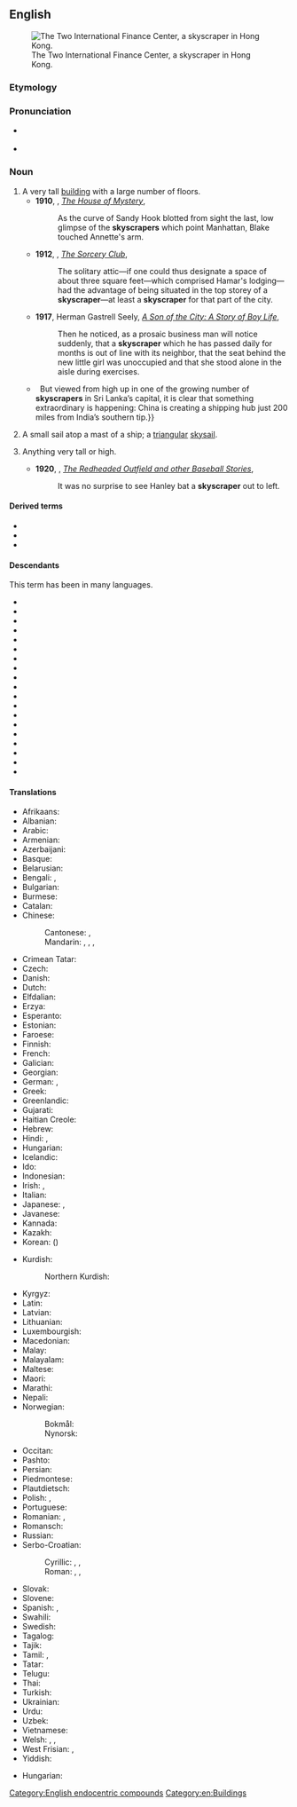==English==
{{wikipedia}}
[[File:HK-2IFC-sj cropped.jpg|thumb|right|The Two International Finance Center, a skyscraper in Hong Kong.]]

===Etymology===
{{compound|en|sky|scraper}}

===Pronunciation===
* {{a|UK}} {{IPA|en|/ˈskaɪˌskɹeɪp.ə(ɹ)/}}
* {{a|GenAm}} {{IPA|en|/ˈskaɪˌskɹeɪpɚ/}}

===Noun===
{{en-noun}}

# A very tall [[building]] with a large number of floors.
#* '''1910''', {{w|William Henry Irwin}}, ''[http://www.gutenberg.org/cache/epub/12678/pg12678.txt The House of Mystery]'',
#*: As the curve of Sandy Hook blotted from sight the last, low glimpse of the '''skyscrapers''' which point Manhattan, Blake touched Annette's arm.
#* '''1912''', {{w|Elliott O'Donnell}}, ''[http://www.gutenberg.org/files/14317/14317-h/14317-h.htm The Sorcery Club]'',
#*: The solitary attic—if one could thus designate a space of about three square feet—which comprised Hamar's lodging—had the advantage of being situated in the top storey of a '''skyscraper'''—at least a '''skyscraper''' for that part of the city.
#* '''1917''', Herman Gastrell Seely, ''[http://www.gutenberg.org/files/20708/20708-h/20708-h.htm A Son of the City: A Story of Boy Life]'',
#*: Then he noticed, as a prosaic business man will notice suddenly, that a '''skyscraper''' which he has passed daily for months is out of line with its neighbor, that the seat behind the new little girl was unoccupied and that she stood alone in the aisle during exercises.
#* {{quote-journal|en|date=2013-06-08|volume=407|issue=8839|page=52|magazine={{w|The Economist}}
|title=[http://www.economist.com/news/international/21579039-chinas-growing-empire-ports-abroad-mainly-about-trade-not-aggression-new-masters The new masters and commanders]
|passage=From the ground, Colombo’s port does not look like much.{{...}}&nbsp; But viewed from high up in one of the growing number of '''skyscrapers''' in Sri Lanka’s capital, it is clear that something extraordinary is happening: China is creating a shipping hub just 200 miles from India’s southern tip.}}
# {{lb|en|nautical|archaic}} A small sail atop a mast of a ship; a [[triangular]] [[skysail]].
# {{lb|en|figuratively}} Anything very tall or high.
#* '''1920''', {{w|Zane Grey}}, ''[http://www.gutenberg.org/files/385/385-h/385-h.htm The Redheaded Outfield and other Baseball Stories]'',
#*: It was no surprise to see Hanley bat a '''skyscraper''' out to left.

====Derived terms====
* {{l|en|skyscraper heel}}
* {{l|en|skyscraperland}}
* {{l|en|skyscraperless}}

====Descendants====
This term has been {{glossary|calqued}} in many languages.
{{desc-top}}
* {{desc|be|[[небаскроб]], [[хмарачос]]|calq=1}}
* {{desc|cs|mrakodrap|calq=1}}
* {{desc|fr|gratte-ciel|calq=1}}
* {{desc|el|ουρανοξύστης|calq=1}}
* {{desctree|de|Wolkenkratzer|calq=1}}
* {{desc|hu|felhőkarcoló|calq=1}}
* {{desc|id|pencakar langit|calq=1}}
* {{desc|it|grattacielo|calq=1}}
* {{desc|la|caeliscalpium|calq=1}}
* {{desc|ms|pencakar langit|calq=1}}
* {{desc|pl|drapacz chmur|calq=1}}
* {{desc|pt|arranha-céus|calq=1}}
* {{desc|ro|zgârie-nori|calq=1}}
* {{desc|ru|небоскрёб|calq=1}}
* {{desc|sh|[[nȅbodēr]]/[[не̏боде̄р]]|calq=1}}
* {{desc|sl|nebotičnik|calq=1}}
* {{desc|es|rascacielos|calq=1}}
* {{desc|tr|gökdelen|calq=1}}
* {{desc|uk|хмарочос|calq=1}}
{{desc-bottom}}

====Translations====
{{trans-top|tall building}}
* Afrikaans: {{t+|af|wolkekrabber}}
* Albanian: {{t+|sq|qiellgërvishtës|m}}
* Arabic: {{t|ar|نَاطِحَة سَحَاب|f|tr=nāṭiḥat saḥāb}}
* Armenian: {{t+|hy|երկնաքեր}}
* Azerbaijani: {{t|az|göydələn}}
* Basque: {{t|eu|etxeorratz}}
* Belarusian: {{t|be|небася́г|m|sc=Cyrl}}
* Bengali: {{t+|bn|গগনচুম্বী}}, {{t|bn|আকাশঝাড়ু}}
* Bulgarian: {{t|bg|небостъргач|m|sc=Cyrl}}
* Burmese: {{t|my|မိုးမျှော်တိုက်}}
* Catalan: {{t+|ca|gratacel|m}}
* Chinese:
*: Cantonese: {{t|yue|摩天樓}}, {{t|yue|摩天楼|tr=mo1 tin1 lau4}}
*: Mandarin: {{t+|cmn|摩天大樓|sc=Hani}}, {{t+|cmn|摩天大楼|tr=mótiān dàlóu|sc=Hani}}, {{t+|cmn|摩天樓|sc=Hani}}, {{t+|cmn|摩天楼|tr=mótiānlóu|sc=Hani}}
* Crimean Tatar: {{t|crh|kökteşken}}
* Czech: {{t+|cs|mrakodrap|m}}
* Danish: {{t+|da|skyskraber|c}}
* Dutch: {{t+|nl|wolkenkrabber|m}}
* Elfdalian: {{t|ovd|stjyskrapu|f}}
* Erzya: {{t|myv|менельтокиця}}
* Esperanto: {{t|eo|nubskrapulo}}
* Estonian: {{t|et|pilvelõhkuja}}
* Faroese: {{t|fo|háhús|n}}
* Finnish: {{t+|fi|pilvenpiirtäjä}}
* French: {{t+|fr|gratte-ciel|m}}
* Galician: {{t+|gl|rañaceos|m}}
* Georgian: {{t|ka|ცათამბჯენი}}
* German: {{t+|de|Wolkenkratzer|m}}, {{t+|de|Hochhaus|n}}
* Greek: {{t+|el|ουρανοξύστης|m}}
* Greenlandic: {{t|kl|skyskraberi}}
* Gujarati: {{t|gu|ગગનચુંબી|sc=Gujr}}
* Haitian Creole: {{t|ht|gratsyèl}}
* Hebrew: {{t+|he|גורד שחקים|m|alt=גּוֹרֵד־שְׁחָקִים|tr=goréd-sh'khakím}}
* Hindi: {{t|hi|गगनचुंबी इमारत|sc=Deva}}, {{t|hi|गगनचुम्बी इमारत|sc=Deva}}
* Hungarian: {{t+|hu|felhőkarcoló}}
* Icelandic: {{t|is|skýjakljúfur|m}}
* Ido: {{t+|io|cieloskrapero}}
* Indonesian: {{t+|id|pencakar langit}}
* Irish: {{t|ga|ilstórach|m}}, {{t|ga|teach spéire|m}}
* Italian: {{t+|it|grattacielo|m}}
* Japanese: {{t|ja|超高層ビル|tr=ちょうこうそうビル, chōkōsō biru|sc=Jpan}}, {{t|ja|摩天楼|tr=まてんろう, matenrō|sc=Jpan}}
* Javanese: {{t|jv|pencakar langit}}
* Kannada: {{t+|kn|ಗಗನಚುಂಬಿ}}
* Kazakh: {{t|kk|көктіреген}}
* Korean: {{t+|ko|마천루}} ({{t+|ko|摩天樓}})
{{trans-mid}}
* Kurdish:
*: Northern Kurdish: {{t+|kmr|balexane|f}}
* Kyrgyz: {{t|ky|небоскрёб}}
* Latin: {{t|la|caeliscalpium|n}}
* Latvian: {{t|lv|debesskrāpis|m}}
* Lithuanian: {{t|lt|dangoraižis|m}}
* Luxembourgish: {{t|lb|Wollekekrazert|m}}
* Macedonian: {{t|mk|облакодер|m}}
* Malay: {{t|ms|pencakar langit}}
* Malayalam: {{t|ml|അംബരച്ചുംബി}}
* Maltese: {{t|mt|skajskrejper}}
* Maori: {{t|mi|whare tīkoke}}
* Marathi: {{t|mr|गगनचुंबी}}
* Nepali: {{t|ne|गगनचुम्बी भवन}}
* Norwegian:
*: Bokmål: {{t|nb|skyskraper|m}}
*: Nynorsk: {{t|nn|skyskrapar|m}}
* Occitan: {{t+|oc|gratacèl|m}}
* Pashto: {{t|ps|ستورڅک|m|tr=storśak}}
* Persian: {{t+|fa|آسمانخراش|tr=âsmânxarâš}}
* Piedmontese: {{t|pms|gratacel|m}}
* Plautdietsch: {{t|pdt|Wolkjenkrauza|m}}
* Polish: {{t+|pl|wieżowiec|m}}, {{t+|pl|drapacz chmur|m}}
* Portuguese: {{t+|pt|arranha-céus|m}}
* Romanian: {{t+|ro|zgârie-nori}}, {{t+|ro|building|n}}
* Romansch: {{t|rm|sgrattatschiel|m}}
* Russian: {{t+|ru|небоскрёб|m}}
* Serbo-Croatian:
*: Cyrillic: {{t|sh|солѝте̄р|m}}, {{t|sh|не̏боде̄р|m}}, {{t|sh|облакодер|m}}
*: Roman: {{t+|sh|solìtēr|m}}, {{t+|sh|nȅbodēr|m}}, {{t|sh|oblakoder|m}}
* Slovak: {{t|sk|mrakodrap|m}}
* Slovene: {{t+|sl|nebotičnik|m}}
* Spanish: {{t+|es|rascacielos|m}}, {{t+|es|torre|f}}
* Swahili: {{t|sw|kikunawingu|c7|c8}}
* Swedish: {{t+|sv|skyskrapa|c}}
* Tagalog: {{t|tl|kayudlangit}}
* Tajik: {{t|tg|осмонхарош}}
* Tamil: {{t|ta|வானளாவி}}, {{t|ta|உயரமான கட்டிடத்தை}}
* Tatar: {{t+|tt|күктерәү}}
* Telugu: {{t|te|ఆకాశసౌధం}}
* Thai: {{t+|th|ตึกระฟ้า}}
* Turkish: {{t+|tr|gökdelen}}
* Ukrainian: {{t+|uk|хмарочо́с|m|sc=Cyrl}}
* Urdu: {{t|ur|بلند}} {{t|ur|ترین}} {{t|ur|عمارات}}
* Uzbek: {{t+|uz|osmonoʻpar|alt=osmono'par}}
* Vietnamese: {{t+|vi|nhà chọc trời}}
* Welsh: {{t|cy|entrychdy|m}}, {{t+|cy|nendwr|m}}, {{t+|cy|cwmwlgrafwr|m}}
* West Frisian: {{t+|fy|wolkekliuwer|c}}, {{t|fy|wolkekrabber|c}}
* Yiddish: {{t|yi|סקייסקרייפּער}}
{{trans-bottom}}

{{trans-top|sail}}
{{trans-mid}}
* Hungarian: {{t+|hu|csúcsvitorla}}
{{trans-bottom}}

[[Category:English endocentric compounds]]
[[Category:en:Buildings]]